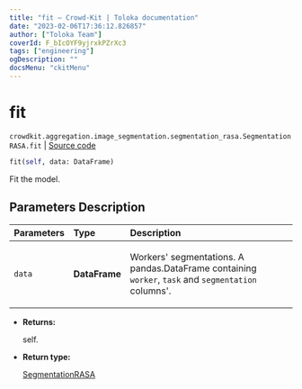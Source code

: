 ```yaml
---
title: "fit — Crowd-Kit | Toloka documentation"
date: "2023-02-06T17:36:12.826857"
author: ["Toloka Team"]
coverId: F_bIcOYF9yjrxkPZrXc3
tags: ["engineering"]
ogDescription: ""
docsMenu: "ckitMenu"
---
```


# fit
`crowdkit.aggregation.image_segmentation.segmentation_rasa.SegmentationRASA.fit` | [Source code](https://github.com/Toloka/crowd-kit/blob/v1.2.0/crowdkit/aggregation/image_segmentation/segmentation_rasa.py#L110)

```python
fit(self, data: DataFrame)
```

Fit the model.

## Parameters Description

| Parameters | Type | Description |
| :----------| :----| :-----------|
`data`|**DataFrame**|<p>Workers&#x27; segmentations. A pandas.DataFrame containing `worker`, `task` and `segmentation` columns&#x27;.</p>

* **Returns:**

  self.

* **Return type:**

  [SegmentationRASA](/docs-new/crowd-kit/reference/crowdkit.aggregation.image_segmentation.segmentation_rasa.SegmentationRASA)
